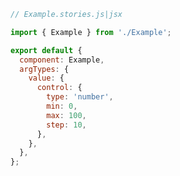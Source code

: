 ```js
// Example.stories.js|jsx

import { Example } from './Example';

export default {
  component: Example,
  argTypes: {
    value: {
      control: {
        type: 'number',
        min: 0,
        max: 100,
        step: 10,
      },
    },
  },
};
```
